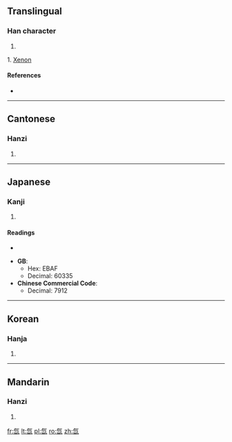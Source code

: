 ==Translingual==

===Han character===
{{Han char|rn=84|rad=气|as=03|sn=7|four=8071<sub>7</sub>|canj=人弓山 (ONU)}}

# {{defn|Han|sort=气03}}

1. [[Xenon]]

====References====
* {{Han ref|kx=0599.041|dkj=17047|hdz=32010.070|uh=6C19|ud=27673|bh=CB49|bd=52041}}

----

==Cantonese==

===Hanzi===
{{yue-hanzi|jyut=|y=saan1, sin1}}

# {{defn|Cantonese|sort=气03}}

----

==Japanese==

===Kanji===
{{ja-kanji|grade=|rs=气03}}

# {{defn|Japanese|sort=气03}}

====Readings====
* {{ja-readings|on=[[せん]] (sen)|kun=}}

* '''GB''':
** Hex: EBAF
** Decimal: 60335
* '''Chinese Commercial Code''':
** Decimal: 7912
----

==Korean==

===Hanja===
{{ko-hanja|hangeul=선|eumhun=|rv=seon|mr=sŏn|y=sen}}

# {{defn|Korean|sort=气03}}
----

==Mandarin==

===Hanzi===
{{cmn-hanzi|pin=[[xiān]] ([[xian1]])|wg=hsien<sup>1</sup>}}

# {{defn|Mandarin|sort=气03}}

[[fr:氙]]
[[lt:氙]]
[[pl:氙]]
[[ro:氙]]
[[zh:氙]]